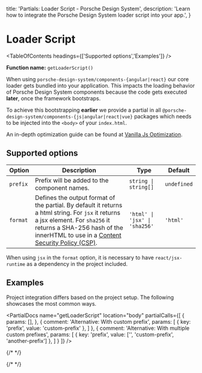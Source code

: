 
  title: 'Partials: Loader Script - Porsche Design System',
  description: 'Learn how to integrate the Porsche Design System loader script into your app.',
}

# Loader Script

<TableOfContents headings={['Supported options','Examples']} />

**Function name:** `getLoaderScript()`

When using `porsche-design-system/components-{angular|react}` our core loader gets bundled into your application.
This impacts the loading behavior of Porsche Design System components because the code gets executed **later**, once the
framework bootstraps.

To achieve this bootstrapping **earlier** we provide a partial in all
`@porsche-design-system/components-{js|angular|react|vue}` packages which needs to be injected into the `<body>` of your
`index.html`.

An in-depth optimization guide can be found at
[Vanilla Js Optimization](/must-know/initialization/vanilla-js#optimization).

## Supported options

| Option   | Description                                                                                                                                                                                                                                                                 | Type                        | Default    |
| -------- |-----------------------------------------------------------------------------------------------------------------------------------------------------------------------------------------------------------------------------------------------------------------------------| --------------------------- | ---------- |
| `prefix` | Prefix will be added to the component names.                                                                                                                                                                                                                                | `string \| string[]`         | `undefined` |
| `format` | Defines the output format of the partial. By default it returns a html string. For `jsx` it returns a jsx element. For `sha256` it returns a SHA-256 hash of the innerHTML to use in a [Content Security Policy (CSP)](/must-know/security/content-security-policy/). | `'html' \| 'jsx' \| 'sha256'` | `'html'`    |

When using `jsx` in the `format` option, it is necessary to have `react/jsx-runtime` as a dependency in the project
included.

## Examples

Project integration differs based on the project setup.
The following showcases the most common ways.

<PartialDocs name="getLoaderScript" location="body" partialCalls={[
  {
    params: [],
  },
  {
    comment: 'Alternative: With custom prefix',
    params: [
      {
        key: 'prefix',
        value: 'custom-prefix'
      },
    ]
  },
  {
    comment: 'Alternative: With multiple custom prefixes',
    params: [
      {
        key: 'prefix',
        value: ['', 'custom-prefix', 'another-prefix']
      },
    ]
  }
]} />

{/* <script lang="ts">

  @Component
  public params = [
{
  value: ""
},
{
  value: "{ prefix: 'my-prefix' }",
  comment: 'with custom prefix'
},
{
  value: "{ prefix: ['my-prefix', 'another-prefix'] }",
  comment: 'with multiple custom prefixes'
},
  ];
}
</script> */}

{/* <style scoped lang="scss">
  :deep(table code::before) {
  content: '' !important;
}
</style> */}
